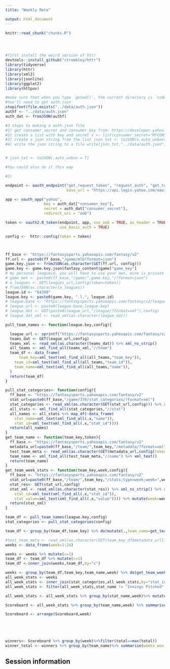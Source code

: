 ```yaml
---
title: "Weekly Roto"

output: html_document
---
```


<!-- The file analysis/chunks.R contains chunks that define default settings
shared across the workflowr files. -->
```r
knitr::read_chunk("chunks.R")
```

<!-- Update knitr chunk options -->
```r
```

<!-- Insert the date the file was last updated -->
```r
```

<!-- Insert the code version (Git commit SHA1) if Git repository exists and R
 package git2r is installed -->
```r
```

<!-- Add your analysis here -->
```r
#first install the weird version of httr
devtools::install_github("ctrombley/httr")
library(tidyverse)
library(httr)
library(xml2)
library(jsonlite)
library(ggplot2)
library(httpuv)

#make sure that when you type `getwd()`, the current directory is `code`
#You'll need to get auth.json
stopifnot(file.exists("../data/auth.json"))
authf <- "../data/auth.json"
auth_dat <- fromJSON(authf)

#3 steps to making a auth.json file
#1) get consumer_secret and consumer_key from: https://developer.yahoo.com/apps/YWVpEk5c/
#2) create a list with key and secret x <- list(consumer_secret="MYCONSUMERSECRET",consumer_key="MYCONSUMERKEY)
#3) create a json string from the list json_txt <- toJSON(x,auto_unbox=T)
#4) write the json string to a file write(json_txt,"../data/auth.json")


# json_txt <- toJSON(,auto_unbox = T)

#You could also do it this way

#3)

endpoint <- oauth_endpoint("get_request_token", "request_auth", "get_token",
                           base_url = "https://api.login.yahoo.com/oauth2")

app <- oauth_app("yahoo",
                 key = auth_dat["consumer_key"],
                 secret = auth_dat["consumer_secret"],
                 redirect_uri = "oob")

token <- oauth2.0_token(endpoint, app, use_oob = TRUE, as_header = TRUE,
                        use_basic_auth = TRUE)

config <-  httr::config(token = token)



ff_base <- "https://fantasysports.yahooapis.com/fantasy/v2"
ff.url <- paste0(ff_base,"/game/mlb?format=json")
game.key.json <- fromJSON(as.character(GET(ff.url, config)))
game.key <- game.key.json$fantasy_content$game["game_key"]
# my personal leagueid, you will have to use your own, mine is private
# game_met <- paste0(ff_base,"/game/",game.key,"/?format=json")
# a_leagues <- GET(leagues_url,config(token=token))
# fromJSON(as.character(a_leagues))
league.id <- "64399"
league.key <- paste0(game.key, ".l.", league.id)
# league.base <- "https://fantasysports.yahooapis.com/fantasy/v2/league/"
# league_url <- paste0(league.base,league.key)
# league_dat <- GET(paste0(league_url,"/league/?format=xml"),config)
# league_dat_xml <- read_xml(as.character(league_dat))

pull_team_names <- function(league.key,config){

  league_url <- sprintf("https://fantasysports.yahooapis.com/fantasy/v2/league/%s/teams/metadata?format=xml", league.key)
  teams_dat <- GET(league_url,config)
  teams_xml <- read_xml(as.character(teams_dat)) %>% xml_ns_strip()
  all_teams <- xml_find_all(teams_xml,"//team")
  team_df <- data_frame(
      team_key=xml_text(xml_find_all(all_teams,"team_key")),
    team_id=xml_text(xml_find_all(all_teams,"team_id")),
    team_name=xml_text(xml_find_all(all_teams,"name")),
  )
  return(team_df)
}

pull_stat_categories<- function(config){
  ff_base <- "https://fantasysports.yahooapis.com/fantasy/v2"
  stat_url=paste0(ff_base,"/game/370/stat_categories/?format=xml")
  stat_categories <- read_xml(as.character(GET(stat_url,config))) %>% xml_ns_strip()
  all_stats <- xml_find_all(stat_categories,"//stat")
  all_names <- all_stats %>% map_df(~data_frame(
    stat_name=xml_text(xml_find_all(.x,"name")),
    stat_id=xml_text(xml_find_all(.x,"stat_id"))))
  return(all_names)
}
get_team_name <- function(team_key,token){
  ff_base <- "https://fantasysports.yahooapis.com/fantasy/v2"
  metadata_url=paste0(ff_base,"/team/",team_key,"/metadata/?format=xml")
  test_team_meta <- read_xml(as.character(GET(metadata_url,config(token=token)))) %>% xml_ns_strip()
  team_name <- xml_find_all(test_team_meta,"//name") %>% xml_text()
  return(team_name)
}
get_team_week_stats <- function(team_key,week,config){
  ff_base <- "https://fantasysports.yahooapis.com/fantasy/v2"
  stat_url=paste0(ff_base,"/team/",team_key,"/stats;type=week;week=",week)
  stat_res<- GET(stat_url,config)
  stat_xml <- read_xml(as.character(stat_res)) %>% xml_ns_strip() %>% xml_find_all("//stat")  %>% map_df(~data_frame(
    stat_id=xml_text(xml_find_all(.x,"stat_id")),
    stat_value=xml_text(xml_find_all(.x,"value")))) %>% mutate(week=week,team=team_key)
  return(stat_xml)
}

team_df <- pull_team_names(league.key,config)
stat_categories <- pull_stat_categories(config)

team_df <- group_by(team_df,team_key) %>% do(mutate(.,team_name=get_team_name(.$team_key,token)))

#test_team_meta <- read_xml(as.character(GET(team_key_df$metadata_url[1],config(token=token))))
weeks <- data_frame(week=1:24)

weeks <- weeks %>% mutate(c=1)
team_df <- team_df %>% mutate(c=1)
team_df <-inner_join(weeks,team_df,by="c")

weeks <- group_by(team_df,team_key,team_name,week) %>% do(get_team_week_stats(.$team_key,.$week,config))%>%ungroup()
all_week_stats <- weeks
all_week_stats <- inner_join(stat_categories,all_week_stats,by="stat_id")
all_week_stats <- filter(all_week_stats,stat_name != "Innings Pitched", stat_name != "Hits / At Bats")

all_week_stats <- all_week_stats %>% group_by(stat_name,week)%>% mutate(roto_points=rank(stat_value))

Scoreboard <- all_week_stats %>% group_by(team_name,week) %>% summarise(total=sum(roto_points))

Scoreboard <- arrange(Scoreboard,week)





winners<- Scoreboard %>% group_by(week)%>%filter(total==max(total))
winner_total <- winners %>% group_by(team_name)%>% summarise(weeks_won = n())%>% arrange(desc(weeks_won))

```


## Session information




<!-- Insert the session information into the document -->
```r
```
